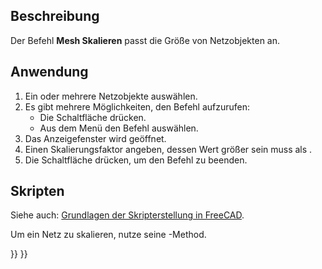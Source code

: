 <languages/>

{{Docnav
|[[Mesh_Decimating/de|Dezimieren]]
|[[Mesh_BuildRegularSolid/de|RegelgeometrieErstellen]]
|[[Mesh_Workbench/de|Mesh]]
|IconL=Mesh_Decimating.svg
|IconR=Mesh_BuildRegularSolid.svg
|IconC=Workbench_Mesh.svg
}}

{{GuiCommand/de
|Name=Mesh Scale
|Name/de=Mesh Skalieren
|MenuLocation=Netze → Skalieren...
|Workbenches=[[Mesh_Workbench/de|Mesh]]
}}

<span id="Description"></span>
==Beschreibung==

Der Befehl '''Mesh Skalieren''' passt die Größe von Netzobjekten an.

<span id="Usage"></span>
==Anwendung==

# Ein oder mehrere Netzobjekte auswählen.
# Es gibt mehrere Möglichkeiten, den Befehl aufzurufen:
#* Die Schaltfläche {{Button|[[Image:Mesh_Scale.svg|16px]] [[Mesh_Scale/de|Skalieren]]}} drücken.
#* Aus dem Menü den Befehl {{MenuCommand|Meshes → [[Image:Mesh_Scale.svg|16px]] Skalieren}} auswählen.
# Das Anzeigefenster {{MenuCommand|Skalieren}} wird geöffnet.
# Einen Skalierungsfaktor angeben, dessen Wert größer sein muss als {{Value|0}}.
# Die Schaltfläche {{button|OK}} drücken, um den Befehl zu beenden.

<span id="Scripting"></span>
==Skripten==

Siehe auch: [[FreeCAD_Scripting_Basics/de|Grundlagen der Skripterstellung in FreeCAD]].

Um ein Netz zu skalieren, nutze seine  {{incode|transformGeometry}}-Method.

{{Code|code=
import FreeCAD as App
import Mesh

# Create a non-parametric box-shaped mesh:
msh = App.ActiveDocument.addObject("Mesh::Feature", "Mesh")
msh.Mesh = Mesh.createBox(10, 10, 10)
msh.ViewObject.DisplayMode = "Flat Lines"

# Create and scale a matrix:
mat = App.Matrix()
mat.scale(2.0, 3.0, 4.0)  # Unequal scaling.

# We need to work on a copy of the msh.Mesh object:
new_msh = msh.Mesh.copy()

# Transform that copy:
new_msh.transformGeometry(mat)

# Update msh.Mesh:
msh.Mesh = new_msh
}}


{{Docnav
|[[Mesh_Decimating/de|Dezimieren]]
|[[Mesh_BuildRegularSolid/de|RegelgeometrieErstellen]]
|[[Mesh_Workbench/de|Mesh]]
|IconL=Mesh_Decimating.svg
|IconR=Mesh_BuildRegularSolid.svg
|IconC=Workbench_Mesh.svg
}}

{{Mesh Tools navi{{#translation:}}}}
{{Userdocnavi{{#translation:}}}}
